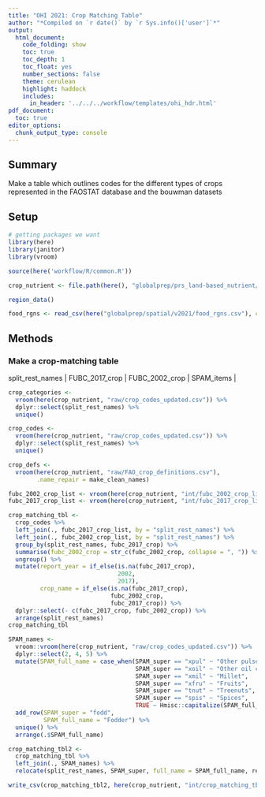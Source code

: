 ```yaml
---
title: "OHI 2021: Crop Matching Table"
author: "*Compiled on `r date()` by `r Sys.info()['user']`*"
output: 
  html_document:
    code_folding: show
    toc: true
    toc_depth: 1
    toc_float: yes
    number_sections: false
    theme: cerulean
    highlight: haddock
    includes: 
      in_header: '../../../workflow/templates/ohi_hdr.html'
pdf_document:
  toc: true
editor_options: 
  chunk_output_type: console
---
```


## Summary
Make a table which outlines codes for the different types of crops represented in the FAOSTAT database and the bouwman datasets


## Setup
```r
# getting packages we want
library(here)
library(janitor)
library(vroom)

source(here('workflow/R/common.R'))

crop_nutrient <- file.path(here(), "globalprep/prs_land-based_nutrient/v2021/STEP1_crop")

region_data()

food_rgns <- read_csv(here("globalprep/spatial/v2021/food_rgns.csv"), col_types = "cdc")
``` 

## Methods

### Make a crop-matching table

| split_rest_names | FUBC_2017_crop | FUBC_2002_crop  | SPAM_items  |

```r
crop_categories <- 
  vroom(here(crop_nutrient, "raw/crop_codes_updated.csv")) %>% 
  dplyr::select(split_rest_names) %>% 
  unique()

crop_codes <- 
  vroom(here(crop_nutrient, "raw/crop_codes_updated.csv")) %>% 
  dplyr::select(split_rest_names) %>% 
  unique()

crop_defs <- 
  vroom(here(crop_nutrient, "raw/FAO_crop_definitions.csv"), 
        .name_repair = make_clean_names)

fubc_2002_crop_list <- vroom(here(crop_nutrient, "int/fubc_2002_crop_list.csv"))
fubc_2017_crop_list <- vroom(here(crop_nutrient, "int/fubc_2017_crop_list.csv"))

crop_matching_tbl <- 
  crop_codes %>% 
  left_join(., fubc_2017_crop_list, by = "split_rest_names") %>% 
  left_join(., fubc_2002_crop_list, by = "split_rest_names") %>% 
  group_by(split_rest_names, fubc_2017_crop) %>% 
  summarise(fubc_2002_crop = str_c(fubc_2002_crop, collapse = ", ")) %>% 
  ungroup() %>% 
  mutate(report_year = if_else(is.na(fubc_2017_crop),
                               2002,
                               2017),
         crop_name = if_else(is.na(fubc_2017_crop),
                             fubc_2002_crop,
                             fubc_2017_crop)) %>% 
  dplyr::select(- c(fubc_2017_crop, fubc_2002_crop)) %>% 
  arrange(split_rest_names)
crop_matching_tbl

SPAM_names <- 
  vroom::vroom(here(crop_nutrient, "raw/crop_codes_updated.csv")) %>% 
  dplyr::select(2, 4, 5) %>% 
  mutate(SPAM_full_name = case_when(SPAM_super == "xpul" ~ "Other pulses",
                                    SPAM_super == "xoil" ~ "Other oil crops",
                                    SPAM_super == "xmil" ~ "Millet",
                                    SPAM_super == "xfru" ~ "Fruits",
                                    SPAM_super == "tnut" ~ "Treenuts",
                                    SPAM_super == "spis" ~ "Spices",
                                    TRUE ~ Hmisc::capitalize(SPAM_full_name))) %>% 
  add_row(SPAM_super = "fodd",
          SPAM_full_name = "Fodder") %>% 
  unique() %>% 
  arrange(.$SPAM_full_name)

crop_matching_tbl2 <- 
  crop_matching_tbl %>% 
  left_join(., SPAM_names) %>%
  relocate(split_rest_names, SPAM_super, full_name = SPAM_full_name, report_year, FUBC_crop_name = crop_name)

write_csv(crop_matching_tbl2, here(crop_nutrient, "int/crop_matching_tbl.csv"))
```
